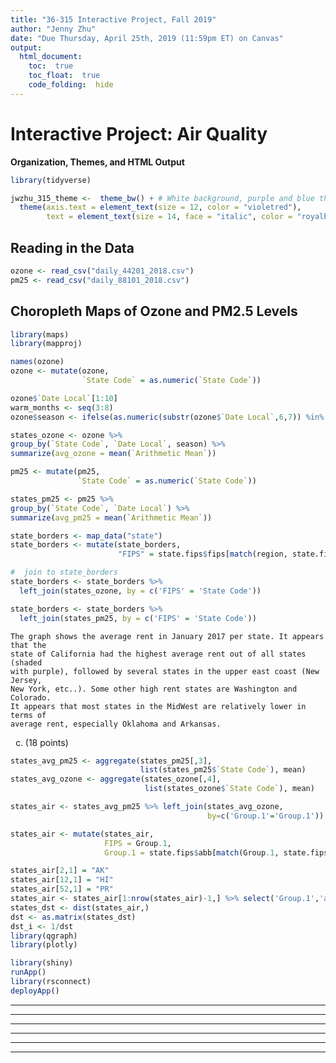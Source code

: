 ---
title: "36-315 Interactive Project, Fall 2019"
author: "Jenny Zhu"
date: "Due Thursday, April 25th, 2019 (11:59pm ET) on Canvas"
output: 
  html_document:
    toc:  true
    toc_float:  true
    code_folding:  hide
---

#  Interactive Project:  Air Quality

**Organization, Themes, and HTML Output**

```{r, warning = F, message = F}
library(tidyverse)

jwzhu_315_theme <-  theme_bw() + # White background, purple and blue theme
  theme(axis.text = element_text(size = 12, color = "violetred"),
        text = element_text(size = 14, face = "italic", color = "royalblue3"))
```


## Reading in the Data

```{r, warning = FALSE, message = FALSE}
ozone <- read_csv("daily_44201_2018.csv")
pm25 <- read_csv("daily_88101_2018.csv")
```

## Choropleth Maps of Ozone and PM2.5 Levels

```{r, warning = FALSE, message = FALSE}
library(maps)
library(mapproj)

names(ozone)
ozone <- mutate(ozone,
                `State Code` = as.numeric(`State Code`))

ozone$`Date Local`[1:10]
warm_months <- seq(3:8)
ozone$season <- ifelse(as.numeric(substr(ozone$`Date Local`,6,7)) %in% warm_months, "warm","cold")

states_ozone <- ozone %>%
group_by(`State Code`, `Date Local`, season) %>% 
summarize(avg_ozone = mean(`Arithmetic Mean`))

pm25 <- mutate(pm25,
               `State Code` = as.numeric(`State Code`))

states_pm25 <- pm25 %>%
group_by(`State Code`, `Date Local`) %>% 
summarize(avg_pm25 = mean(`Arithmetic Mean`))

state_borders <- map_data("state") 
state_borders <- mutate(state_borders,
                        "FIPS" = state.fips$fips[match(region, state.fips$polyname)])

#  join to state_borders
state_borders <- state_borders %>%
  left_join(states_ozone, by = c('FIPS' = 'State Code'))

state_borders <- state_borders %>%
  left_join(states_pm25, by = c('FIPS' = 'State Code'))
```


```
The graph shows the average rent in January 2017 per state. It appears that the
state of California had the highest average rent out of all states (shaded
with purple), followed by several states in the upper east coast (New Jersey, 
New York, etc..). Some other high rent states are Washington and Colorado.
It appears that most states in the MidWest are relatively lower in terms of 
average rent, especially Oklahoma and Arkansas.  
```

c.  (18 points) 
```{r, warning = FALSE, message = FALSE}
states_avg_pm25 <- aggregate(states_pm25[,3], 
                             list(states_pm25$`State Code`), mean)
states_avg_ozone <- aggregate(states_ozone[,4], 
                              list(states_ozone$`State Code`), mean)

states_air <- states_avg_pm25 %>% left_join(states_avg_ozone,
                                            by=c('Group.1'='Group.1'))

states_air <- mutate(states_air,
                     FIPS = Group.1,
                     Group.1 = state.fips$abb[match(Group.1, state.fips$fips)])

states_air[2,1] = "AK"
states_air[12,1] = "HI"
states_air[52,1] = "PR"
states_air <- states_air[1:nrow(states_air)-1,] %>% select('Group.1','avg_pm25','avg_ozone')
states_dst <- dist(states_air,) 
dst <- as.matrix(states_dst) 
dst_i <- 1/dst 
library(qgraph)
library(plotly)
```

```{r}
library(shiny)
runApp()
library(rsconnect)
deployApp()
```

***
***
***
***
***
***


